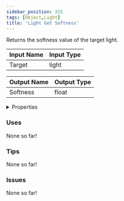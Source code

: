 ```yaml
---
sidebar_position: 315
tags: [Object,Light]
title: 'Light Get Softness'
---
```


Returns the softness value of the target light.




<EsbSvg />

| Input Name | Input Type |
|-----------|-----------|
| Target | light |

| Output Name | Output Type |
|-----------|-----------|
| Softness | float |


<details>
  <summary>Properties</summary>
  <div>
    <div>
    <table>
      <thead>
        <tr>
          <th>Is beta required?</th>
          <th>❌</th>
        </tr>
        <tr>
          <th>Is this chip a trolling risk?</th>
          <th>❌</th>
        </tr>
        <tr>
          <th>Is this chip a role assignment risk?</th>
          <th>❌</th>
        </tr>
        <tr>
          <th>Chip UUID</th>
          <th>afc674dc-06b5-44fc-9d01-95d8ca56db41</th>
        </tr>
      </thead>
    </table>
    </div>
  </div>
</details>

### Uses

None so far!

### Tips

None so far!

### Issues

None so far!